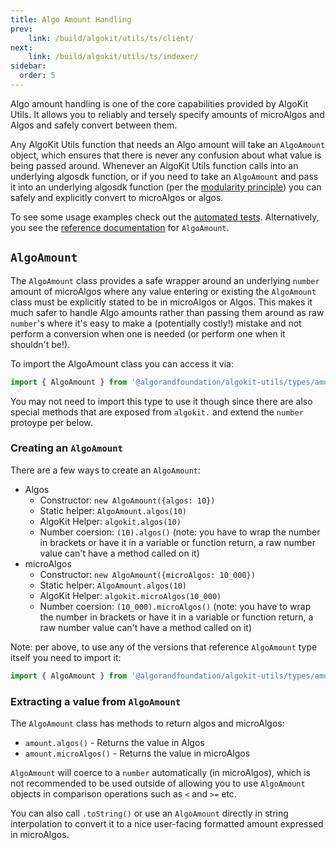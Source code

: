 ```yaml
---
title: Algo Amount Handling
prev: 
    link: /build/algokit/utils/ts/client/
next:
    link: /build/algokit/utils/ts/indexer/
sidebar:
  order: 5
---
```


Algo amount handling is one of the core capabilities provided by AlgoKit Utils. It allows you to reliably and tersely specify amounts of microAlgos and Algos and safely convert between them.

Any AlgoKit Utils function that needs an Algo amount will take an `AlgoAmount` object, which ensures that there is never any confusion about what value is being passed around. Whenever an AlgoKit Utils function calls into an underlying algosdk function, or if you need to take an `AlgoAmount` and pass it into an underlying algosdk function (per the [modularity principle](/build/algokit/utils/ts/overview#core-principles)) you can safely and explicitly convert to microAlgos or algos.

To see some usage examples check out the [automated tests](https://github.com/algorandfoundation/algokit-utils-ts/blob/main/src/types/amount.spec.ts). Alternatively, you see the [reference documentation](https://github.com/algorandfoundation/algokit-utils-ts/blob/main/docs/code/classes/types_amount.AlgoAmount.md) for `AlgoAmount`.

## `AlgoAmount`

The `AlgoAmount` class provides a safe wrapper around an underlying `number` amount of microAlgos where any value entering or existing the `AlgoAmount` class must be explicitly stated to be in microAlgos or Algos. This makes it much safer to handle Algo amounts rather than passing them around as raw `number`'s where it's easy to make a (potentially costly!) mistake and not perform a conversion when one is needed (or perform one when it shouldn't be!).

To import the AlgoAmount class you can access it via:

```typescript
import { AlgoAmount } from '@algorandfoundation/algokit-utils/types/amount'
```

You may not need to import this type to use it though since there are also special methods that are exposed from `algokit.` and extend the `number` protoype per below.

### Creating an `AlgoAmount`

There are a few ways to create an `AlgoAmount`:

- Algos
  - Constructor: `new AlgoAmount({algos: 10})`
  - Static helper: `AlgoAmount.algos(10)`
  - AlgoKit Helper: `algokit.algos(10)`
  - Number coersion: `(10).algos()` (note: you have to wrap the number in brackets or have it in a variable or function return, a raw number value can't have a method called on it)
- microAlgos
  - Constructor: `new AlgoAmount({microAlgos: 10_000})`
  - Static helper: `AlgoAmount.algos(10)`
  - AlgoKit Helper: `algokit.microAlgos(10_000)`
  - Number coersion: `(10_000).microAlgos()` (note: you have to wrap the number in brackets or have it in a variable or function return, a raw number value can't have a method called on it)

Note: per above, to use any of the versions that reference `AlgoAmount` type itself you need to import it:

```typescript
import { AlgoAmount } from '@algorandfoundation/algokit-utils/types/amount'
```

### Extracting a value from `AlgoAmount`

The `AlgoAmount` class has methods to return algos and microAlgos:

- `amount.algos()` - Returns the value in Algos
- `amount.microAlgos()` - Returns the value in microAlgos

`AlgoAmount` will coerce to a `number` automatically (in microAlgos), which is not recommended to be used outside of allowing you to use `AlgoAmount` objects in comparison operations such as `<` and `>=` etc.

You can also call `.toString()` or use an `AlgoAmount` directly in string interpolation to convert it to a nice user-facing formatted amount expressed in microAlgos.